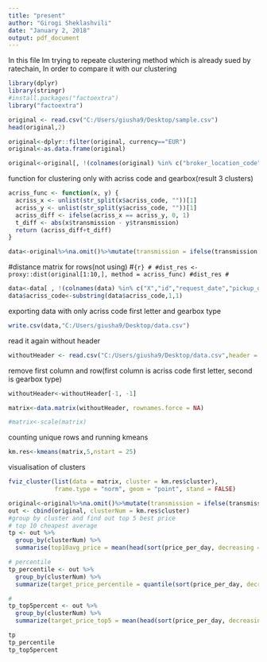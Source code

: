 ```yaml
---
title: "present"
author: "Girogi Sheklashvili"
date: "January 2, 2018"
output: pdf_document
---
```

In this file Im trying to repeate clustering method which is already sued by ratechain, In order to compare it with our clustering
```r
library(dplyr)
library(stringr)
#install.packages("factoextra")
library("factoextra")
```

```r
original <- read.csv("C:/Users/giusha9/Desktop/sample.csv")
head(original,2)
```
```r
original<-dplyr::filter(original, currency=="EUR")
original<-as.data.frame(original)
```
```r
original<-original[, !(colnames(original) %in% c("broker_location_code","rc_location_code","excess_included", "source","broker","source_country", "supplier_name","currency"))]

```

function for clustering only with acriss code and gearbox(result 3 clusters)
```r
acriss_func <- function(x, y) {
  acriss_x <- unlist(str_split(x$acriss_code, ""))[1]
  acriss_y <- unlist(str_split(y$acriss_code, ""))[1]
  acriss_diff <- ifelse(acriss_x == acriss_y, 0, 1)
  t_diff <- abs(x$transmission - y$transmission)
  return (acriss_diff+t_diff)
}

```

```r
data<-original%>%na.omit()%>%mutate(transmission = ifelse(transmission == "manual", 0, 1))

```
#distance matrix for rows(not using)
#```{r}
#
#dist_res <- proxy::dist(original[1:10,], method = acriss_func)
#dist_res
#```
```r
data<-data[ , !(colnames(data) %in% c("X","id","request_date","pickup_date","pickup_time","return_time","rental_days","destination_country","car_class_name","model_name","total_price","price_per_day"))]
data$acriss_code<-substring(data$acriss_code,1,1)

```
exporting data with only acriss code first letter and gearbox type
```r
write.csv(data,"C:/Users/giusha9/Desktop/data.csv")
```
read it again without header
```r
withoutHeader <- read.csv("C:/Users/giusha9/Desktop/data.csv",header = FALSE)
```
remove first column and row(first column is acriss code first letter, second is gearbox type)
```r
withoutHeader<-withoutHeader[-1, -1]
```

```r
matrix<-data.matrix(withoutHeader, rownames.force = NA)
```
```r
#matrix<-scale(matrix)
```


counting unique rows and running kmeans
```r
km.res<-kmeans(matrix,5,nstart = 25)
```

visualisation of clusters
```r
fviz_cluster(list(data = matrix, cluster = km.res$cluster),
             frame.type = "norm", geom = "point", stand = FALSE)
```



```r
original<-original%>%na.omit()%>%mutate(transmission = ifelse(transmission == "manual", 0, 1))
out <- cbind(original, clusterNum = km.res$cluster)
#group by cluster and find out top 5 best price
# top 10 cheapest average
tp <- out %>%
  group_by(clusterNum) %>%
  summarise(top10avg_price = mean(head(sort(price_per_day, decreasing = F ), 10)))

# percentile
tp_percentile <- out %>%
  group_by(clusterNum) %>%
  summarize(target_price_percentile = quantile(sort(price_per_day, decreasing=F), probs=0.95))

# 
tp_top5percent <- out %>%
  group_by(clusterNum) %>%
  summarize(target_price_top5 = mean(head(sort(price_per_day, decreasing = F), ceiling(n() * 0.05))))

tp
tp_percentile
tp_top5percent
```
